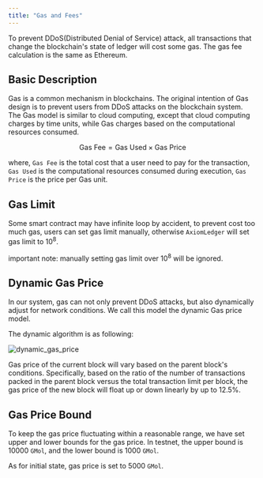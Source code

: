```yaml
---
title: "Gas and Fees"
---
```


To prevent DDoS(Distributed Denial of Service) attack, all transactions that change the blockchain's state of ledger will cost some gas. The gas fee calculation
is the same as Ethereum.

## Basic Description

Gas is a common mechanism in blockchains. The original intention of Gas design is to prevent users from DDoS attacks
on the blockchain system. The Gas model is similar to cloud computing, except that cloud computing charges by time
units, while Gas charges based on the computational resources consumed.

$$\text{Gas Fee}=\text{Gas Used} \times \text{Gas Price}$$

where, `Gas Fee` is the total cost that a user need to pay for the transaction, `Gas Used` is the computational resources
consumed during execution, `Gas Price` is the price per Gas unit.

## Gas Limit

Some smart contract may have infinite loop by accident, to prevent cost too much gas, users can set gas limit manually,
otherwise `AxiomLedger` will set gas limit to $10^8$.

<Warning> important note: manually setting gas limit over $10^8$ will be ignored.</Warning>

## Dynamic Gas Price

In our system, gas can not only prevent DDoS attacks, but also dynamically adjust for network conditions. We call this
model the dynamic Gas price model.

The dynamic algorithm is as following:

![dynamic_gas_price](../../images/dynamic_gas_price.png)

Gas price of the current block will vary based on the parent block's conditions.
Specifically, based on the ratio of the number of transactions packed in the parent block versus the total
transaction limit per block, the gas price of the new block will float up or down linearly by up to 12.5%.

## Gas Price Bound

To keep the gas price fluctuating within a reasonable range, we have set upper and lower bounds for the gas price. In
testnet, the upper bound is 10000 `GMol`, and the lower bound is 1000 `GMol`.

As for initial state, gas price is set to 5000 `GMol`.
 